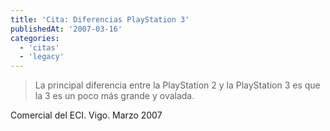```yaml
---
title: 'Cita: Diferencias PlayStation 3'
publishedAt: '2007-03-16'
categories:
  - 'citas'
  - 'legacy'
---
```


> La principal diferencia entre la PlayStation 2 y la PlayStation 3 es que la 3 es un poco más grande y ovalada.

Comercial del ECI. Vigo. Marzo 2007
